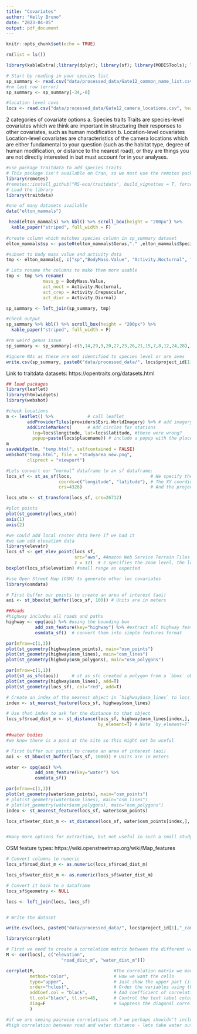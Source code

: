 ```yaml
---
title: "Covariates"
author: "Kelly Bruno"
date: "2023-04-05"
output: pdf_document
---
```


```r
knitr::opts_chunk$set(echo = TRUE)
```

```r

rm(list = ls())

library(kableExtra);library(dplyr); library(sf); library(MODISTools); library(lubridate); library(corrplot); library(traitdata); library(terra); library(osmdata); library(elevatr)

# Start by reading in your species list
sp_summary <- read.csv("data/processed_data/Gate12_common_name_list.csv", header=T)
#rm last row (error)
sp_summary <- sp_summary[-34,-8]

#location level covs
locs <- read.csv("data/processed_data/Gate12_camera_locations.csv", header=T)

```

2 categories of covariate options
 a. Species traits
Traits are species-level covariates which we think are important in structuring their responses to other covariates, such as human modification
 b. Location-level covariates
 Location-level covariates are characteristics of the camera locations which are either fundamental to your question (such as the habitat type, degree of human modification, or distance to the nearest road), or they are things you are not directly interested in but must account for in your analyses.
 
```r

#use package traitdata to add species traits
# This package isn't available on Cran, so we must use the remotes package
library(remotes)
#remotes::install_github("RS-eco/traitdata", build_vignettes = T, force=T)
# Load the library
library(traitdata)

#one of many datasets available
data("elton_mammals")

 head(elton_mammals) %>% kbl() %>% scroll_box(height = "200px") %>%
  kable_paper("striped", full_width = F)
 
#create column which matches species column in sp_summary dataset
elton_mammals$sp <- paste0(elton_mammals$Genus,"." ,elton_mammals$Species)

#subset to body mass value and activity data
tmp <- elton_mammals[, c("sp","BodyMass.Value", "Activity.Nocturnal", "Activity.Crepuscular",   "Activity.Diurnal")]

# Lets rename the columns to make them more usable
tmp <- tmp %>% rename(
              mass_g = BodyMass.Value,
              act_noct = Activity.Nocturnal,
              act_crep = Activity.Crepuscular,
              act_diur = Activity.Diurnal)

sp_summary <- left_join(sp_summary, tmp)

#check output
sp_summary %>% kbl() %>% scroll_box(height = "200px") %>%
  kable_paper("striped", full_width = F)

#rm weird genus issue
sp_summary <- sp_summary[-c(5,14,29,9,20,27,23,26,21,15,7,8,12,24,28),]

#ignore NAs as these are not identified to species level or are aves
write.csv(sp_summary, paste0("data/processed_data/", locs$project_id[1],"_species_list.csv"), row.names = F)

```
 
Link to traitdata datasets: https://opentraits.org/datasets.html

```r
## load packages
library(leaflet)
library(htmlwidgets)
library(webshot)

#check locations
m <- leaflet() %>%             # call leaflet
        addProviderTiles(providers$Esri.WorldImagery) %>% # add imagery
        addCircleMarkers(      # Add circles for stations
          lng=locs$longitude, lat=locs$latitude, #these were wrong?
          popup=paste(locs$placename)) # include a popup with the placename!
m                      
saveWidget(m, "temp.html", selfcontained = FALSE)
webshot("temp.html", file = "studyarea_new.png",
        cliprect = "viewport")

#Lets convert our “normal” dataframe to an sf dataframe:
locs_sf <- st_as_sf(locs,                              # We specify the dataframe 
                    coords=c("longitude", "latitude"), # The XY coordinates
                    crs=4326)                          # And the projection code

locs_utm <- st_transform(locs_sf, crs=26712)

#plot points
plot(st_geometry(locs_utm))
axis(1)
axis(2)

#we could add local raster data here if we had it
#we can add elevation data
library(elevatr)
locs_sf <- get_elev_point(locs_sf, 
                          src="aws", #Amazon Web Service Terrain Tiles - available globally
                          z = 12)  # z specifies the zoom level, the lower the value the faster the code runs, but the coarser the elevation values are (units are in m)
boxplot(locs_sf$elevation) #small range as expected

#use Open Street Map (OSM) to generate other loc covariates
library(osmdata)

# First buffer our points to create an area of interest (aoi)
aoi <- st_bbox(st_buffer(locs_sf, 100)) # Units are in meters 

##Roads
#highway includes all roads and paths
highway <- opq(aoi) %>% #using the bounding box
           add_osm_feature(key="highway") %>% #extract all highway features
           osmdata_sf()  # convert them into simple features format

par(mfrow=c(1,3))
plot(st_geometry(highway$osm_points), main="osm_points")
plot(st_geometry(highway$osm_lines), main="osm_lines")
plot(st_geometry(highway$osm_polygons), main="osm_polygons")

par(mfrow=c(1,1))
plot(st_as_sfc(aoi))     # st_as_sfc created a polygon from a `bbox` object
plot(st_geometry(highway$osm_lines), add=T)
plot(st_geometry(locs_sf), col="red", add=T)

# Create an index of the nearest object in `highway$osm_lines` to locs_sf
index <- st_nearest_feature(locs_sf, highway$osm_lines)

# Use that index to ask for the distance to that object
locs_sf$road_dist_m <- st_distance(locs_sf, highway$osm_lines[index,], 
                                   by_element=T) # Note `by_element=T` tells st_distance to evaluate things line by line. 

##water bodies
#we know there is a pond at the site so this might not be useful

# First buffer our points to create an area of interest (aoi)
aoi <- st_bbox(st_buffer(locs_sf, 1000)) # Units are in meters

water <- opq(aoi) %>%
           add_osm_feature(key="water") %>%
           osmdata_sf()

par(mfrow=c(1,3))
plot(st_geometry(water$osm_points), main="osm_points")
# plot(st_geometry(water$osm_lines), main="osm_lines")
# plot(st_geometry(water$osm_polygons), main="osm_polygons")
index <- st_nearest_feature(locs_sf, water$osm_points)

locs_sf$water_dist_m <- st_distance(locs_sf, water$osm_points[index,], by_element=T) # Note `by_element=T` tells st_distance to evaluate things line by line.


#many more options for extraction, but not useful in such a small study area
```

OSM feature types: https://wiki.openstreetmap.org/wiki/Map_features

```r
# Convert columns to numeric
locs_sf$road_dist_m <- as.numeric(locs_sf$road_dist_m)

locs_sf$water_dist_m <- as.numeric(locs_sf$water_dist_m)

# Convert it back to a dataframe
locs_sf$geometry <- NULL

locs <- left_join(locs, locs_sf)


# Write the dataset

write.csv(locs, paste0("data/processed_data/", locs$project_id[1],"_camera_locations_and_covariates.csv"), row.names=F)
```


```r

library(corrplot)

# First we need to create a correlation matrix between the different variables of interest
M <- cor(locs[, c("elevation",
                     "road_dist_m", "water_dist_m")])

corrplot(M,                              #The correlation matrix we made
         method="color",                 # How we want the cells 
         type="upper",                   # Just show the upper part (it is usually mirrored)
         order="hclust",                 # Order the variables using the hclust method
         addCoef.col = "black",          # Add coefficient of correlation  
         tl.col="black", tl.srt=45,      # Control the text label color and rotation
         diag=F                          # Suppress the diagonal correlations (which are 1 anyway)
         )

#if we are seeing pairwise correlations >0.7 we perhaps shouldn’t include those in the same model
#high correlation between road and water distance - lets take water out of the model
```

